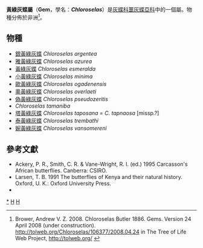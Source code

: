 {{NoteTA|G1=Butterfly}}
{{Automatic Taxobox
| taxon = Chloroselas
| authority = Butler, [1886]
| image = ChloroselasEsmereldaButler1886OD.jpg
| image_caption = [[黃綠灰蝶|黃綠灰蝶]]<br />''Chloroselas esmeralda''
| type_species = [[黃綠灰蝶|黃綠灰蝶]]<br />''Chloroselas esmeralda''
| type_species_authority = Butler, [1886]
| subdivision_ranks = 物種
| subdivision =
共11種，詳閱正文。
| synonyms = 
}}

'''黃綠灰蝶屬'''（'''Gem'''，學名：'''''Chloroselas'''''）是[[灰蝶科|灰蝶科]][[噩灰蝶亞科|噩灰蝶亞科]]中的一個屬。物種分佈於非洲<ref>Brower, Andrew V. Z. 2008. Chloroselas Butler 1886. Gems. Version 24 April 2008 (under construction). http://tolweb.org/Chloroselas/106377/2008.04.24 in The Tree of Life Web Project, http://tolweb.org/ {{Wayback|url=http://tolweb.org/ |date=20110515100516 }}</ref>。

== 物種 ==
* [[銀黃綠灰蝶|銀黃綠灰蝶]] ''Chloroselas argentea''
* [[雅黃綠灰蝶|雅黃綠灰蝶]] ''Chloroselas azurea''
* [[黃綠灰蝶|黃綠灰蝶]] ''Chloroselas esmeralda''
* [[小黃綠灰蝶|小黃綠灰蝶]] ''Chloroselas minima''
* [[歐黃綠灰蝶|歐黃綠灰蝶]] ''Chloroselas ogadenensis''
* [[奧黃綠灰蝶|奧黃綠灰蝶]] ''Chloroselas overlaeti''
* [[偽黃綠灰蝶|偽黃綠灰蝶]] ''Chloroselas pseudozeritis''
* ''Chloroselas tamaniba''
* [[塔黃綠灰蝶|塔黃綠灰蝶]] ''Chloroselas taposana'' = ''C. tapnaosa'' [missp.?]
* [[泰黃綠灰蝶|泰黃綠灰蝶]] ''Chloroselas trembathi''
* [[婉黃綠灰蝶|婉黃綠灰蝶]] ''Chloroselas vansomereni''
<!--
== 圖集 ==
<gallery>
</gallery>
-->
== 參考文獻 ==
{{reflist}}
* Ackery, P. R., Smith, C. R. & Vane-Wright, R. I. (ed.) 1995 Carcasson's African butterflies. Canberra: CSIRO.
* Larsen, T. B. 1991 The butterflies of Kenya and their natural history. Oxford, U. K.: Oxford University Press.
* {{Cite book | author = 寿建新 周尧 李宇飞 | title = 世界蝴蝶分類名錄 | location = 中國 | publisher = 陝西科學技術出版社 | date = 2006-04-01 | ISBN = 9787536936768 | language= zh-hans }}

{{Commons category| Chloroselas}}

{{噩灰蝶亞科}}
{{Taxonbar}}
[[Category:黃綠灰蝶屬|*]]
[[Category:噩灰蝶亞科|H]]
[[Category:_1886年描述的分类群|H]]